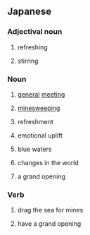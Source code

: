 ==Japanese==

===Adjectival noun===
{{ja-adj|infl=na}}

# {{ja-def|爽快}} refreshing
# {{ja-def|壮快}} stirring

===Noun===
{{ja-noun}}
# {{ja-def|総会}} [[general]] [[meeting]]
# {{ja-def|掃海}} [[minesweeping]]
# {{ja-def|爽快}} refreshment
# {{ja-def|壮快}} emotional uplift
# {{ja-def|滄海|蒼海}} blue waters
# {{ja-def|桑海}} changes in the world
# {{ja-def|創開}} a grand opening

===Verb===
{{ja-verb-suru}}

# {{ja-def|掃海}} drag the sea for mines
# {{ja-def|創開}} have a grand opening